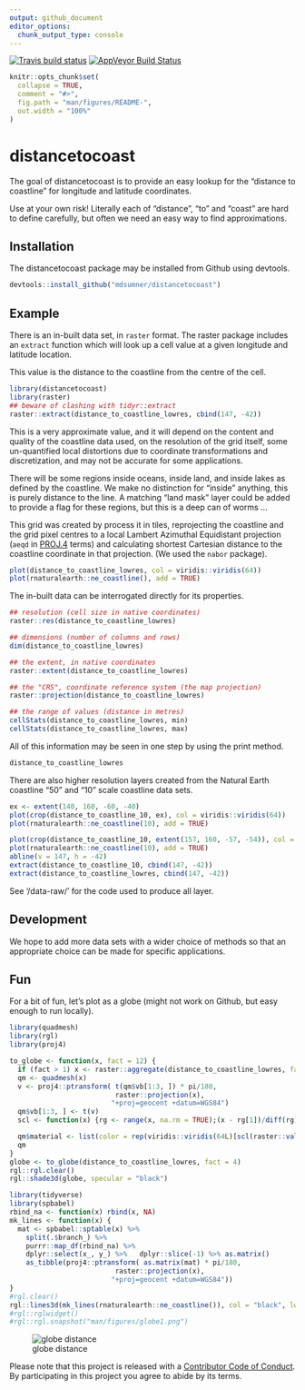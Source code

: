 ```yaml
---
output: github_document
editor_options: 
  chunk_output_type: console
---
```


 [![Travis build status](https://travis-ci.org/mdsumner/distancetocoast.svg?branch=master)](https://travis-ci.org/mdsumner/distancetocoast)
 [![AppVeyor Build Status](https://ci.appveyor.com/mdsumner/distancetocoast)](https://ci.appveyor.com/api/projects/status/github//mdsumner/distancetocoast/?branch=master&svg=true)
 
<!-- README.md is generated from README.Rmd. Please edit that file -->

```r
knitr::opts_chunk$set(
  collapse = TRUE,
  comment = "#>",
  fig.path = "man/figures/README-",
  out.width = "100%"
)
```
# distancetocoast

The goal of distancetocoast is to provide an easy lookup for the "distance to coastline" for longitude and latitude coordinates. 

Use at your own risk! Literally each of "distance", "to" and "coast" are hard
to define carefully, but often we need an easy way to find approximations. 


## Installation

The distancetocoast package may be installed from Github using devtools. 

```r
devtools::install_github("mdsumner/distancetocoast")
```


## Example

There is an in-built data set, in `raster` format. The raster package
includes an `extract` function which will look up a cell value at 
a given longitude and latitude location. 

This value is the distance to the coastline from the centre of the cell. 
```r
library(distancetocoast)
library(raster)
## beware of clashing with tidyr::extract
raster::extract(distance_to_coastline_lowres, cbind(147, -42))
```

This is a very approximate value, and it will depend on the content and quality of the coastline data used, on the resolution of the grid itself, some un-quantified local distortions due to coordinate transformations and discretization, and may not be accurate for some applications. 

There will be some regions inside oceans, inside land, and inside lakes as defined by the coastline. We make no distinction for "inside" anything, this is purely distance to the line. A matching "land mask" layer could be added to provide a flag for these regions, but this is a deep can of worms ...


This grid was created by process it in tiles, reprojecting the coastline and the grid pixel centres to a local Lambert Azimuthal Equidistant projection (`aeqd` in [PROJ.4](http://proj4.org/projections/aeqd.html) terms) and calculating shortest Cartesian distance to the coastline coordinate in that projection. (We used the `nabor` package). 

```r
plot(distance_to_coastline_lowres, col = viridis::viridis(64))
plot(rnaturalearth::ne_coastline(), add = TRUE)
```
The in-built data can be interrogated directly for its properties. 

```r
## resolution (cell size in native coordinates)
raster::res(distance_to_coastline_lowres)

## dimensions (number of columns and rows)
dim(distance_to_coastline_lowres)

## the extent, in native coordinates
raster::extent(distance_to_coastline_lowres)

## the "CRS", coordinate reference system (the map projection)
raster::projection(distance_to_coastline_lowres)

## the range of values (distance in metres)
cellStats(distance_to_coastline_lowres, min)
cellStats(distance_to_coastline_lowres, max)
```

All of this information may be seen in one step by using the print method. 

```r
distance_to_coastline_lowres
```


There are also higher resolution layers created from the Natural Earth coastline "50" and "10" scale coastline data sets. 


```r
ex <- extent(140, 160, -60, -40)
plot(crop(distance_to_coastline_10, ex), col = viridis::viridis(64))
plot(rnaturalearth::ne_coastline(10), add = TRUE)

plot(crop(distance_to_coastline_10, extent(157, 160, -57, -54)), col = viridis::viridis(64))
plot(rnaturalearth::ne_coastline(10), add = TRUE)
abline(v = 147, h = -42)
extract(distance_to_coastline_10, cbind(147, -42))
extract(distance_to_coastline_lowres, cbind(147, -42))

```

See '/data-raw/' for the code used to produce all layer. 




## Development

We hope to add more data sets with a wider choice of methods so that an appropriate choice can be made for specific applications. 

## Fun

For a bit of fun, let's plot as a globe (might not work on Github, but easy enough to run locally). 

```r
library(quadmesh)
library(rgl)
library(proj4)

to_globe <- function(x, fact = 12) {
  if (fact > 1) x <- raster::aggregate(distance_to_coastline_lowres, fact = fact)
  qm <- quadmesh(x)
  v <- proj4::ptransform( t(qm$vb[1:3, ]) * pi/180, 
                          raster::projection(x), 
                         "+proj=geocent +datum=WGS84")
  qm$vb[1:3, ] <- t(v)
  scl <- function(x) {rg <- range(x, na.rm = TRUE);(x - rg[1])/diff(rg)}

  qm$material <- list(color = rep(viridis::viridis(64L)[scl(raster::values(x)) * 63L + 1], each = 4))
  qm
}
globe <- to_globe(distance_to_coastline_lowres, fact = 4)
rgl::rgl.clear()
rgl::shade3d(globe, specular = "black")

library(tidyverse)
library(spbabel)
rbind_na <- function(x) rbind(x, NA)
mk_lines <- function(x) {
  mat <- spbabel::sptable(x) %>% 
    split(.$branch_) %>% 
    purrr::map_df(rbind_na) %>% 
    dplyr::select(x_, y_) %>%   dplyr::slice(-1) %>% as.matrix()
    as_tibble(proj4::ptransform( as.matrix(mat) * pi/180, 
                          raster::projection(x), 
                         "+proj=geocent +datum=WGS84"))
}
#rgl.clear()
rgl::lines3d(mk_lines(rnaturalearth::ne_coastline()), col = "black", lwd = 3)
#rgl::rglwidget()
#rgl::rgl.snapshot("man/figures/globe1.png")
```

![globe distance](man/figures/globe1.png)

Please note that this project is released with a [Contributor Code of Conduct](CONDUCT.md). By participating in this project you agree to abide by its terms.

